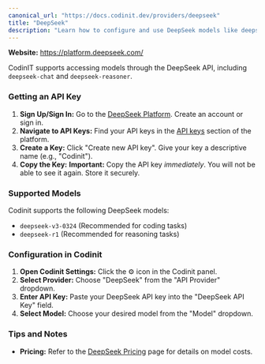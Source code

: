 ```yaml
---
canonical_url: "https://docs.codinit.dev/providers/deepseek"
title: "DeepSeek"
description: "Learn how to configure and use DeepSeek models like deepseek-chat and deepseek-reasoner with Codinit."
---
```


**Website:** https://platform.deepseek.com/

CodinIT supports accessing models through the DeepSeek API, including `deepseek-chat` and `deepseek-reasoner`.

### Getting an API Key

1. **Sign Up/Sign In:** Go to the [DeepSeek Platform](https://platform.deepseek.com/). Create an account or sign in.
2. **Navigate to API Keys:** Find your API keys in the [API keys](https://platform.deepseek.com/api_keys) section of the platform.
3. **Create a Key:** Click "Create new API key". Give your key a descriptive name (e.g., "Codinit").
4. **Copy the Key:** **Important:** Copy the API key _immediately_. You will not be able to see it again. Store it securely.

### Supported Models

Codinit supports the following DeepSeek models:

- `deepseek-v3-0324` (Recommended for coding tasks)
- `deepseek-r1` (Recommended for reasoning tasks)

### Configuration in Codinit

1. **Open Codinit Settings:** Click the ⚙️ icon in the Codinit panel.
2. **Select Provider:** Choose "DeepSeek" from the "API Provider" dropdown.
3. **Enter API Key:** Paste your DeepSeek API key into the "DeepSeek API Key" field.
4. **Select Model:** Choose your desired model from the "Model" dropdown.

### Tips and Notes

- **Pricing:** Refer to the [DeepSeek Pricing](https://api-docs.deepseek.com/quick_start/pricing/) page for details on model costs.